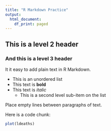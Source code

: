 ```yaml
---
title: "R Markdown Practice"
output:
  html_document:
    df_print: paged
---
```


## This is a level 2 header

### And this is a level 3 header

It it easy to add plain text in R Markdown.

- This is an unordered list
- This text is **bold**
- This text is *italic*
  - This is a second level sub-item on the list

Place empty lines between paragraphs of text.

Here is a code chunk:

```r
plot(ldeaths)
```